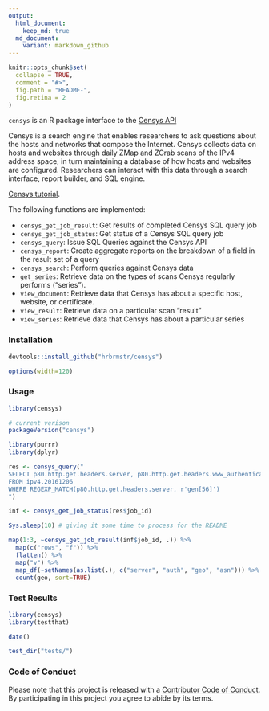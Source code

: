 ```yaml
---
output:
  html_document:
    keep_md: true
  md_document:
    variant: markdown_github
---
```


<!-- README.md is generated from README.Rmd. Please edit that file -->

```r
knitr::opts_chunk$set(
  collapse = TRUE,
  comment = "#>",
  fig.path = "README-",
  fig.retina = 2
)
```

`censys` is an R package interface to the [Censys API](https://censys.io/api)

Censys is a search engine that enables researchers to ask questions about the hosts and networks that compose the Internet. Censys collects data on hosts and websites through daily ZMap and ZGrab scans of the IPv4 address space, in turn maintaining a database of how hosts and websites are configured. Researchers can interact with this data through a search interface, report builder, and SQL engine.

[Censys tutorial](https://www.censys.io/tutorial).

The following functions are implemented:

- `censys_get_job_result`:	Get results of completed Censys SQL query job
- `censys_get_job_status`:	Get status of a Censys SQL query job
- `censys_query`:	Issue SQL Queries against the Censys API
- `censys_report`:	Create aggregate reports on the breakdown of a field in the result set of a query
- `censys_search`:	Perform queries against Censys data
- `get_series`:	Retrieve data on the types of scans Censys regularly performs ("series").
- `view_document`:	Retrieve data that Censys has about a specific host, website, or certificate.
- `view_result`:	Retrieve data on a particular scan "result"
- `view_series`:	Retrieve data that Censys has about a particular series

### Installation

```r
devtools::install_github("hrbrmstr/censys")
```

```r
options(width=120)
```

### Usage

```r
library(censys)

# current verison
packageVersion("censys")

library(purrr)
library(dplyr)

res <- censys_query("
SELECT p80.http.get.headers.server, p80.http.get.headers.www_authenticate, location.country, autonomous_system.asn
FROM ipv4.20161206
WHERE REGEXP_MATCH(p80.http.get.headers.server, r'gen[56]')
")

inf <- censys_get_job_status(res$job_id)

Sys.sleep(10) # giving it some time to process for the README

map(1:3, ~censys_get_job_result(inf$job_id, .)) %>% 
  map(c("rows", "f")) %>% 
  flatten() %>% 
  map("v") %>% 
  map_df(~setNames(as.list(.), c("server", "auth", "geo", "asn"))) %>% 
  count(geo, sort=TRUE)
```

### Test Results

```r
library(censys)
library(testthat)

date()

test_dir("tests/")
```

### Code of Conduct

Please note that this project is released with a [Contributor Code of Conduct](CONDUCT.md). 
By participating in this project you agree to abide by its terms.
